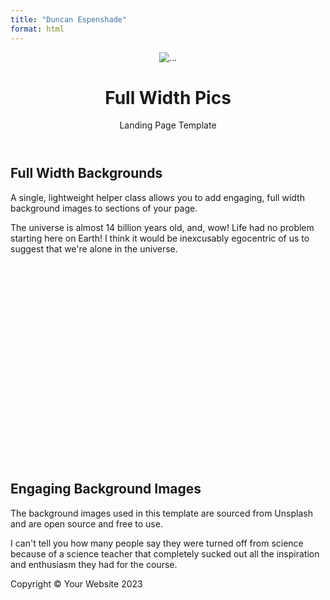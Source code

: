 ```yaml
---
title: "Duncan Espenshade"
format: html
---
```


```{=html}
<html lang="en">
    <head>
        <meta charset="utf-8" />
        <meta name="viewport" content="width=device-width, initial-scale=1, shrink-to-fit=no" />
        <meta name="description" content="" />
        <meta name="author" content="" />
        <title>Research</title>
        <!-- Favicon-->
        <link rel="icon" type="image/a&m_logo" href="assets/favicon.ico" />
        <!-- Core theme CSS (includes Bootstrap)-->
        <link href="css/styles.css" rel="stylesheet" />
    </head>
    <body>
        <!-- Header - set the background image for the header in the line below-->
        <header class="py-5 bg-image-full" style="background-image: url('https://source.unsplash.com/wfh8dDlNFOk/1600x900')">
            <div class="text-center my-5">
                <img class="img-fluid rounded-circle mb-4" src="https://dummyimage.com/150x150/6c757d/dee2e6.jpg" alt="..." />
                <h1 class="text-white fs-3 fw-bolder">Full Width Pics</h1>
                <p class="text-white-50 mb-0">Landing Page Template</p>
            </div>
        </header>
        <!-- Content section-->
        <section class="py-5">
            <div class="container my-5">
                <div class="row justify-content-center">
                    <div class="col-lg-6">
                        <h2>Full Width Backgrounds</h2>
                        <p class="lead">A single, lightweight helper class allows you to add engaging, full width background images to sections of your page.</p>
                        <p class="mb-0">The universe is almost 14 billion years old, and, wow! Life had no problem starting here on Earth! I think it would be inexcusably egocentric of us to suggest that we're alone in the universe.</p>
                    </div>
                </div>
            </div>
        </section>
        <!-- Image element - set the background image for the header in the line below-->
        <div class="py-5 bg-image-full" style="background-image: url('https://source.unsplash.com/4ulffa6qoKA/1200x800')">
            <!-- Put anything you want here! The spacer below with inline CSS is just for demo purposes!-->
            <div style="height: 20rem"></div>
        </div>
        <!-- Content section-->
        <section class="py-5">
            <div class="container my-5">
                <div class="row justify-content-center">
                    <div class="col-lg-6">
                        <h2>Engaging Background Images</h2>
                        <p class="lead">The background images used in this template are sourced from Unsplash and are open source and free to use.</p>
                        <p class="mb-0">I can't tell you how many people say they were turned off from science because of a science teacher that completely sucked out all the inspiration and enthusiasm they had for the course.</p>
                    </div>
                </div>
            </div>
        </section>
        <!-- Footer-->
        <footer class="py-5 bg-dark">
            <div class="container"><p class="m-0 text-center text-white">Copyright &copy; Your Website 2023</p></div>
        </footer>
        <!-- Bootstrap core JS-->
        <script src="https://cdn.jsdelivr.net/npm/bootstrap@5.2.3/dist/js/bootstrap.bundle.min.js"></script>
        <!-- Core theme JS-->
        <script src="js/scripts.js"></script>
    </body>
</html>



```